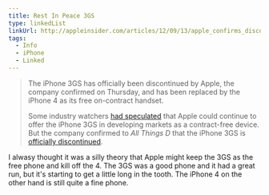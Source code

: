 ```yaml
---
title: Rest In Peace 3GS
type: linkedList
linkUrl: http://appleinsider.com/articles/12/09/13/apple_confirms_discontinuation_of_iphone_3gs
tags:
  - Info
  - iPhone
  - Linked
---
```


> The iPhone 3GS has officially been discontinued by Apple, the company confirmed on Thursday, and has been replaced by the iPhone 4 as its free on-contract handset.
>
> Some industry watchers [had speculated](http://appleinsider.com/articles/12/05/21/apples_iphone_3gs_expected_to_live_on_for_under_300_in_developing_markets.html) that Apple could continue to offer the iPhone 3GS in developing markets as a contract-free device. But the company confirmed to _All Things D_ that the iPhone 3GS is [officially discontinued](http://appleinsider.com/articles/12/09/13/allthingsd.com/20120913/iphone-3gs-takes-a-dirt-nap/).

I alwasy thought it was a silly theory that Apple might keep the 3GS as the free phone and kill off the 4. The 3GS was a good phone and it had a great run, but it's starting to get a little long in the tooth. The iPhone 4 on the other hand is still quite a fine phone.
